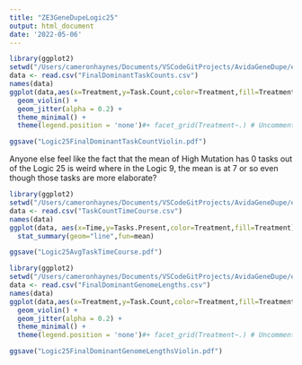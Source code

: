 ```yaml
---
title: "ZE3GeneDupeLogic25"
output: html_document
date: '2022-05-06'
---
```


```r
library(ggplot2)
setwd("/Users/cameronhaynes/Documents/VSCodeGitProjects/AvidaGeneDupe/experiments/2022-5-5-LalejiniEtAlWLogic25/TidiedData")
data <- read.csv("FinalDominantTaskCounts.csv")
names(data)
ggplot(data,aes(x=Treatment,y=Task.Count,color=Treatment,fill=Treatment)) + #Add color=Replicate with a replicate column to plot each curve seperately 
  geom_violin() +
  geom_jitter(alpha = 0.2) +
  theme_minimal() +
  theme(legend.position = 'none')#+ facet_grid(Treatment~.) # Uncomment to plot faceted by treatment

ggsave("Logic25FinalDominantTaskCountViolin.pdf")

```

Anyone else feel like the fact that the mean of High Mutation has 0 tasks out of the Logic 25 is weird where in the Logic 9, the mean is at 7 or so even though those tasks are more elaborate?


```r
library(ggplot2)
setwd("/Users/cameronhaynes/Documents/VSCodeGitProjects/AvidaGeneDupe/experiments/2022-5-5-LalejiniEtAlWLogic25/TidiedData")
data <- read.csv("TaskCountTimeCourse.csv")
names(data)
ggplot(data, aes(x=Time,y=Tasks.Present,color=Treatment,fill=Treatment)) +
  stat_summary(geom="line",fun=mean)

ggsave("Logic25AvgTaskTimeCourse.pdf")
```

```r
library(ggplot2)
setwd("/Users/cameronhaynes/Documents/VSCodeGitProjects/AvidaGeneDupe/experiments/2022-5-5-LalejiniEtAlWLogic25/TidiedData")
data <- read.csv("FinalDominantGenomeLengths.csv")
names(data)
ggplot(data,aes(x=Treatment,y=Task.Count,color=Treatment,fill=Treatment)) + #Add color=Replicate with a replicate column to plot each curve seperately 
  geom_violin() +
  geom_jitter(alpha = 0.2) +
  theme_minimal() +
  theme(legend.position = 'none')#+ facet_grid(Treatment~.) # Uncomment to plot faceted by treatment

ggsave("Logic25FinalDominantGenomeLengthsViolin.pdf")
```
